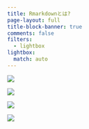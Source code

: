 ```yaml
---
title: Rmarkdownとは?
page-layout: full
title-block-banner: true
comments: false
filters:
  - lightbox
lightbox:
  match: auto
---
```


::: {layout-ncol=3}
![](slides/s7/slides009.jpg){group="slides"}

![](slides/s7/slides010.jpg){group="slides"}

![](slides/s7/slides011.jpg){group="slides"}

![](slides/s7/slides012.jpg){group="slides"}
:::

